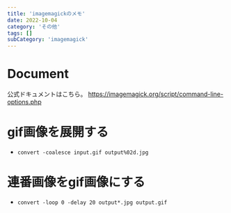 ```yaml
---
title: 'imagemagickのメモ'
date: 2022-10-04
category: 'その他'
tags: []
subCategory: 'imagemagick'
---
```


# Document

公式ドキュメントはこちら。 https://imagemagick.org/script/command-line-options.php

# gif画像を展開する

- `convert -coalesce input.gif output%02d.jpg`

# 連番画像をgif画像にする

- `convert -loop 0 -delay 20 output*.jpg output.gif`

